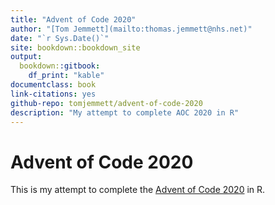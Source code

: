 ```yaml
--- 
title: "Advent of Code 2020"
author: "[Tom Jemmett](mailto:thomas.jemmett@nhs.net)"
date: "`r Sys.Date()`"
site: bookdown::bookdown_site
output:
  bookdown::gitbook:
    df_print: "kable"
documentclass: book
link-citations: yes
github-repo: tomjemmett/advent-of-code-2020
description: "My attempt to complete AOC 2020 in R"
---
```


# Advent of Code 2020 {-}

This is my attempt to complete the [Advent of Code 2020](https://adventofcode.com/2020/) in R.
